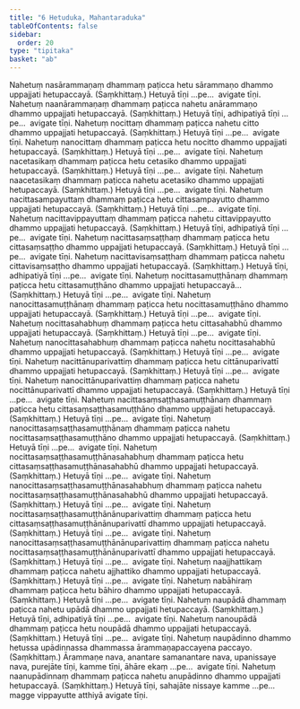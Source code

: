 ```yaml
---
title: "6 Hetuduka, Mahantaraduka"
tableOfContents: false
sidebar:
  order: 20
type: "tipitaka"
basket: "ab"
---
```



<DynamicBreadcrumb />

<Division number="26">

<Paragraph number="60">
Nahetuṃ nasārammaṇaṃ dhammaṃ paṭicca hetu sārammaṇo dhammo uppajjati hetupaccayā. (Saṃkhittaṃ.) Hetuyā tīṇi …pe…  avigate tīṇi.
</Paragraph>

<Paragraph number="61">
Nahetuṃ naanārammaṇaṃ dhammaṃ paṭicca nahetu anārammaṇo dhammo uppajjati hetupaccayā. (Saṃkhittaṃ.) Hetuyā tīṇi, adhipatiyā tīṇi …pe…  avigate tīṇi.
</Paragraph>

</Division>
<Division number="27">

<Paragraph number="62">
Nahetuṃ nocittaṃ dhammaṃ paṭicca nahetu citto dhammo uppajjati hetupaccayā. (Saṃkhittaṃ.) Hetuyā tīṇi …pe…  avigate tīṇi.
</Paragraph>

<Paragraph number="63">
Nahetuṃ nanocittaṃ dhammaṃ paṭicca hetu nocitto dhammo uppajjati hetupaccayā. (Saṃkhittaṃ.) Hetuyā tīṇi …pe…  avigate tīṇi.
</Paragraph>

</Division>
<Division number="28">

<Paragraph number="64">
Nahetuṃ nacetasikaṃ dhammaṃ paṭicca hetu cetasiko dhammo uppajjati hetupaccayā. (Saṃkhittaṃ.) Hetuyā tīṇi …pe…  avigate tīṇi.
</Paragraph>

<Paragraph number="65">
Nahetuṃ naacetasikaṃ dhammaṃ paṭicca nahetu acetasiko dhammo uppajjati hetupaccayā. (Saṃkhittaṃ.) Hetuyā tīṇi …pe…  avigate tīṇi.
</Paragraph>

</Division>
<Division number="29">

<Paragraph number="66">
Nahetuṃ nacittasampayuttaṃ dhammaṃ paṭicca hetu cittasampayutto dhammo uppajjati hetupaccayā. (Saṃkhittaṃ.) Hetuyā tīṇi …pe…  avigate tīṇi.
</Paragraph>

<Paragraph number="67">
Nahetuṃ nacittavippayuttaṃ dhammaṃ paṭicca nahetu cittavippayutto dhammo uppajjati hetupaccayā. (Saṃkhittaṃ.) Hetuyā tīṇi, adhipatiyā tīṇi …pe…  avigate tīṇi.
</Paragraph>

</Division>
<Division number="30">

<Paragraph number="68">
Nahetuṃ nacittasaṃsaṭṭhaṃ dhammaṃ paṭicca hetu cittasaṃsaṭṭho dhammo uppajjati hetupaccayā. (Saṃkhittaṃ.) Hetuyā tīṇi …pe…  avigate tīṇi.
</Paragraph>

<Paragraph number="69">
Nahetuṃ nacittavisaṃsaṭṭhaṃ dhammaṃ paṭicca nahetu cittavisaṃsaṭṭho dhammo uppajjati hetupaccayā. (Saṃkhittaṃ.) Hetuyā tīṇi, adhipatiyā tīṇi …pe…  avigate tīṇi.
</Paragraph>

</Division>
<Division number="31">

<Paragraph number="70">
Nahetuṃ nocittasamuṭṭhānaṃ dhammaṃ paṭicca hetu cittasamuṭṭhāno dhammo uppajjati hetupaccayā…  (Saṃkhittaṃ.) Hetuyā tīṇi …pe…  avigate tīṇi.
</Paragraph>

<Paragraph number="71">
Nahetuṃ nanocittasamuṭṭhānaṃ dhammaṃ paṭicca hetu nocittasamuṭṭhāno dhammo uppajjati hetupaccayā. (Saṃkhittaṃ.) Hetuyā tīṇi …pe…  avigate tīṇi.
</Paragraph>

</Division>
<Division number="32">

<Paragraph number="72">
Nahetuṃ nocittasahabhuṃ dhammaṃ paṭicca hetu cittasahabhū dhammo uppajjati hetupaccayā. (Saṃkhittaṃ.) Hetuyā tīṇi …pe…  avigate tīṇi.
</Paragraph>

<Paragraph number="73">
Nahetuṃ nanocittasahabhuṃ dhammaṃ paṭicca nahetu nocittasahabhū dhammo uppajjati hetupaccayā. (Saṃkhittaṃ.) Hetuyā tīṇi …pe…  avigate tīṇi.
</Paragraph>

</Division>
<Division number="33">

<Paragraph number="74">
Nahetuṃ nacittānuparivattiṃ dhammaṃ paṭicca hetu cittānuparivattī dhammo uppajjati hetupaccayā. (Saṃkhittaṃ.) Hetuyā tīṇi …pe…  avigate tīṇi.
</Paragraph>

<Paragraph number="75">
Nahetuṃ nanocittānuparivattiṃ dhammaṃ paṭicca nahetu nocittānuparivattī dhammo uppajjati hetupaccayā. (Saṃkhittaṃ.) Hetuyā tīṇi …pe…  avigate tīṇi.
</Paragraph>

</Division>
<Division number="34">

<Paragraph number="76">
Nahetuṃ nacittasaṃsaṭṭhasamuṭṭhānaṃ dhammaṃ paṭicca hetu cittasaṃsaṭṭhasamuṭṭhāno dhammo uppajjati hetupaccayā. (Saṃkhittaṃ.) Hetuyā tīṇi …pe…  avigate tīṇi.
</Paragraph>

<Paragraph number="77">
Nahetuṃ nanocittasaṃsaṭṭhasamuṭṭhānaṃ dhammaṃ paṭicca nahetu nocittasaṃsaṭṭhasamuṭṭhāno dhammo uppajjati hetupaccayā. (Saṃkhittaṃ.) Hetuyā tīṇi …pe…  avigate tīṇi.
</Paragraph>

</Division>
<Division number="35">

<Paragraph number="78">
Nahetuṃ nocittasaṃsaṭṭhasamuṭṭhānasahabhuṃ dhammaṃ paṭicca hetu cittasaṃsaṭṭhasamuṭṭhānasahabhū dhammo uppajjati hetupaccayā. (Saṃkhittaṃ.) Hetuyā tīṇi …pe…  avigate tīṇi.
</Paragraph>

<Paragraph number="79">
Nahetuṃ nanocittasaṃsaṭṭhasamuṭṭhānasahabhuṃ dhammaṃ paṭicca nahetu nocittasaṃsaṭṭhasamuṭṭhānasahabhū dhammo uppajjati hetupaccayā. (Saṃkhittaṃ.) Hetuyā tīṇi …pe…  avigate tīṇi.
</Paragraph>

</Division>
<Division number="36">

<Paragraph number="80">
Nahetuṃ nocittasaṃsaṭṭhasamuṭṭhānānuparivattiṃ dhammaṃ paṭicca hetu cittasaṃsaṭṭhasamuṭṭhānānuparivattī dhammo uppajjati hetupaccayā. (Saṃkhittaṃ.) Hetuyā tīṇi …pe…  avigate tīṇi.
</Paragraph>

<Paragraph number="81">
Nahetuṃ nanocittasaṃsaṭṭhasamuṭṭhānānuparivattiṃ dhammaṃ paṭicca nahetu nocittasaṃsaṭṭhasamuṭṭhānānuparivattī dhammo uppajjati hetupaccayā. (Saṃkhittaṃ.) Hetuyā tīṇi …pe…  avigate tīṇi.
</Paragraph>

</Division>
<Division number="37">

<Paragraph number="82">
Nahetuṃ naajjhattikaṃ dhammaṃ paṭicca nahetu ajjhattiko dhammo uppajjati hetupaccayā. (Saṃkhittaṃ.) Hetuyā tīṇi …pe…  avigate tīṇi.
</Paragraph>

<Paragraph number="83">
Nahetuṃ nabāhiraṃ dhammaṃ paṭicca hetu bāhiro dhammo uppajjati hetupaccayā. (Saṃkhittaṃ.) Hetuyā tīṇi …pe…  avigate tīṇi.
</Paragraph>

</Division>
<Division number="38">

<Paragraph number="84">
Nahetuṃ naupādā dhammaṃ paṭicca nahetu upādā dhammo uppajjati hetupaccayā. (Saṃkhittaṃ.) Hetuyā tīṇi, adhipatiyā tīṇi …pe…  avigate tīṇi.
</Paragraph>

<Paragraph number="85">
Nahetuṃ nanoupādā dhammaṃ paṭicca hetu noupādā dhammo uppajjati hetupaccayā. (Saṃkhittaṃ.) Hetuyā tīṇi …pe…  avigate tīṇi.
</Paragraph>

</Division>
<Division number="39">

<Paragraph number="86">
Nahetuṃ naupādinno dhammo hetussa upādinnassa dhammassa ārammaṇapaccayena paccayo. (Saṃkhittaṃ.) Ārammaṇe nava, anantare samanantare nava, upanissaye nava, purejāte tīṇi, kamme tīṇi, āhāre ekaṃ …pe…  avigate tīṇi.
</Paragraph>

<Paragraph number="87">
Nahetuṃ naanupādinnaṃ dhammaṃ paṭicca nahetu anupādinno dhammo uppajjati hetupaccayā. (Saṃkhittaṃ.) Hetuyā tīṇi, sahajāte nissaye kamme …pe…  magge vippayutte atthiyā avigate tīṇi.
</Paragraph>
</Division>